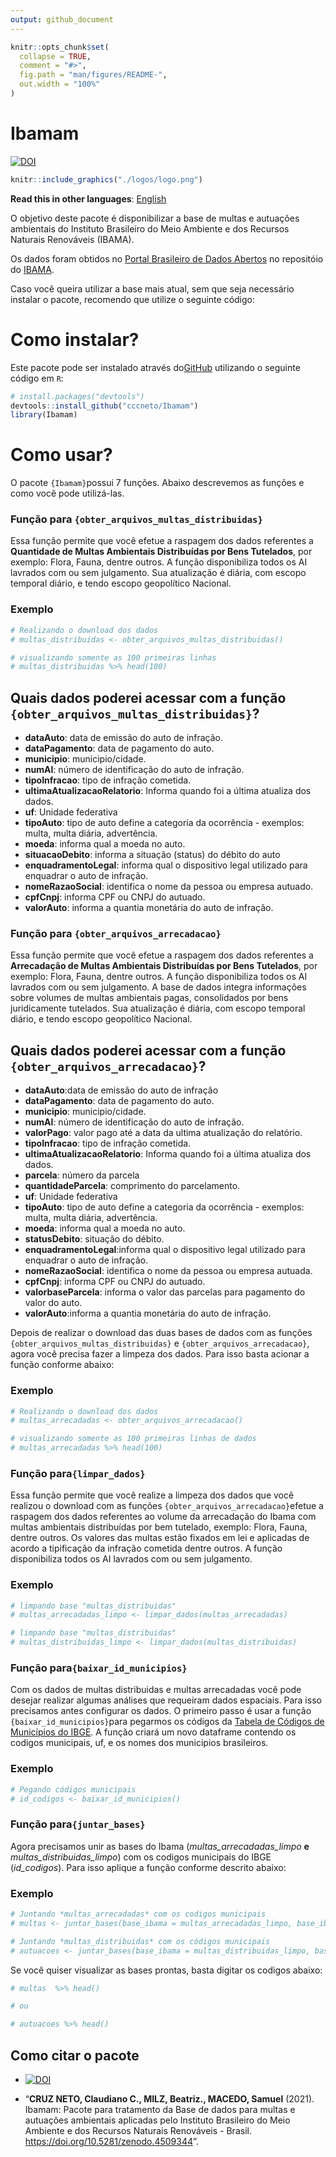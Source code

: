 ```yaml
---
output: github_document
---
```


<!-- README.md is generated from README.Rmd. Please edit that file -->

```r
knitr::opts_chunk$set(
  collapse = TRUE,
  comment = "#>",
  fig.path = "man/figures/README-",
  out.width = "100%"
)
```

# Ibamam

<!-- badges: start -->
[![DOI](https://zenodo.org/badge/DOI/10.5281/zenodo.4509344.svg)](https://doi.org/10.5281/zenodo.4509344)
<!-- badges: end -->

```r
knitr::include_graphics("./logos/logo.png")
```

**Read this in other languages**: [English](README.eng.md)
 
O objetivo deste pacote é disponibilizar a base de multas e autuações ambientais do Instituto Brasileiro do Meio Ambiente e dos Recursos Naturais Renováveis (IBAMA).

Os dados foram obtidos no [Portal Brasileiro de Dados Abertos](<https://dados.gov.br/>) no repositóio do  [IBAMA](<https://dados.gov.br/organization/instituto-brasileiro-do-meio-ambiente-e-dos-recursos-naturais-renovaveis-ibama>).

Caso você queira utilizar a base mais atual, sem que seja necessário instalar o pacote, recomendo que utilize o seguinte código:

# Como instalar? 

Este pacote pode ser instalado através do[GitHub](<https://github.com/>) utilizando o seguinte código em `R`:

``` r
# install.packages("devtools")
devtools::install_github("cccneto/Ibamam")
library(Ibamam)
```
# Como usar?

O pacote `{Ibamam}`possui 7 funções. Abaixo descrevemos as funções e como você pode utilizá-las.

### Função para `{obter_arquivos_multas_distribuidas}`

Essa função permite que você efetue a raspagem dos dados referentes a **Quantidade de Multas Ambientais Distribuídas por Bens Tutelados**, por exemplo: Flora, Fauna, dentre outros. A função disponibiliza todos os AI lavrados com ou sem julgamento. Sua atualização é diária, com escopo temporal diário, e tendo escopo geopolítico Nacional.

### Exemplo
```r
# Realizando o download dos dados
# multas_distribuidas <- obter_arquivos_multas_distribuidas()

# visualizando somente as 100 primeiras linhas
# multas_distribuidas %>% head(100)
```

## Quais dados poderei acessar com a função `{obter_arquivos_multas_distribuidas}`?

 * **dataAuto**: data de emissão do auto de infração. 
 * **dataPagamento**: data de pagamento do auto.
 * **municipio**: municipio/cidade.
 * **numAI**: número de identificação do auto de infração.
 * **tipoInfracao**: tipo de infração cometida.
 * **ultimaAtualizacaoRelatorio**: Informa quando foi a última atualiza dos dados. 
 * **uf**: Unidade federativa 
 * **tipoAuto**: tipo de auto define a categoria da ocorrência - exemplos:  multa, multa diária, advertência.
 * **moeda**: informa qual a moeda no auto.
 * **situacaoDebito**: informa a situação (status) do débito do auto
 * **enquadramentoLegal**: informa qual o dispositivo legal utilizado para enquadrar o auto de infração.
 * **nomeRazaoSocial**: identifica o nome da pessoa ou empresa autuado.
 * **cpfCnpj**: informa CPF ou CNPJ do autuado.
 * **valorAuto**: informa a quantia monetária do auto de infração.


### Função para `{obter_arquivos_arrecadacao}`

Essa função permite que você efetue a raspagem dos dados referentes a **Arrecadação de Multas Ambientais Distribuídas por Bens Tutelados**, por exemplo: Flora, Fauna, dentre outros. A função disponibiliza todos os AI lavrados com ou sem julgamento. A base de dados integra informações sobre volumes de multas ambientais pagas, consolidados por bens juridicamente tutelados. Sua atualização é diária, com escopo temporal diário, e tendo escopo geopolítico Nacional.

## Quais dados poderei acessar com a função `{obter_arquivos_arrecadacao}`?

* **dataAuto**:data de emissão do auto de infração
* **dataPagamento**: data de pagamento do auto.
* **municipio**: municipio/cidade.
* **numAI**: número de identificação do auto de infração.
* **valorPago**: valor pago até a data da ultima atualização do relatório.
* **tipoInfracao**: tipo de infração cometida.
* **ultimaAtualizacaoRelatorio**: Informa quando foi a última atualiza dos dados. 
* **parcela**: número da parcela
* **quantidadeParcela**: comprimento do parcelamento.
* **uf**: Unidade federativa 
* **tipoAuto**: tipo de auto define a categoria da ocorrência - exemplos:  multa, multa diária, advertência.
* **moeda**: informa qual a moeda no auto.
* **statusDebito**: situação do débito.
* **enquadramentoLegal**:informa qual o dispositivo legal utilizado para enquadrar o auto de infração.
* **nomeRazaoSocial**: identifica o nome da pessoa ou empresa autuada.
* **cpfCnpj**: informa CPF ou CNPJ do autuado.
* **valorbaseParcela**: informa o valor das parcelas para pagamento do valor do auto.
* **valorAuto**:informa a quantia monetária do auto de infração.


Depois de realizar o download das duas bases de dados com as funções `{obter_arquivos_multas_distribuidas}` e `{obter_arquivos_arrecadacao}`, agora você precisa fazer a limpeza dos dados. Para isso basta acionar a função conforme abaixo:

### Exemplo
```r
# Realizando o download dos dados
# multas_arrecadadas <- obter_arquivos_arrecadacao()

# visualizando somente as 100 primeiras linhas de dados
# multas_arrecadadas %>% head(100)
```

### Função para`{limpar_dados}`

Essa função permite que você realize a limpeza dos dados que você realizou o download com as funções `{obter_arquivos_arrecadacao}`efetue a raspagem dos dados referentes ao volume da arrecadação do Ibama com multas ambientais distribuídas por bem tutelado, exemplo: Flora, Fauna, dentre outros. Os valores das multas estão fixados em lei e aplicadas de acordo a tipificação da infração cometida dentre outros. A função disponibiliza todos os AI lavrados com ou sem julgamento.

### Exemplo
```r
# limpando base "multas_distribuidas"
# multas_arrecadadas_limpo <- limpar_dados(multas_arrecadadas)

# limpando base "multas_distribuidas"
# multas_distribuidas_limpo <- limpar_dados(multas_distribuidas)
```


### Função para`{baixar_id_municipios}`

Com os dados de multas distribuidas e multas arrecadadas você pode desejar realizar algumas análises que requeiram dados espaciais. Para isso precisamos antes configurar os dados. O primeiro passo é usar a função `{baixar_id_municipios}`para pegarmos os códigos da [Tabela de Códigos de Municípios do IBGE](<https://www.ibge.gov.br/explica/codigos-dos-municipios.php>). A função criará um novo dataframe contendo os codigos municipais, uf, e os nomes dos municipios brasileiros.

### Exemplo
```r
# Pegando códigos municipais
# id_codigos <- baixar_id_municipios()
```


### Função para`{juntar_bases}`

Agora precisamos unir as bases do Ibama (*multas_arrecadadas_limpo* **e** *multas_distribuidas_limpo*) com os codigos municipais do IBGE (*id_codigos*).
Para isso aplique a função conforme descrito abaixo:

### Exemplo
```r
# Juntando *multas_arrecadadas* com os codigos municipais
# multas <- juntar_bases(base_ibama = multas_arrecadadas_limpo, base_ibgecode = id_codigos)

# Juntando *multas_distribuidas* com os códigos municipais
# autuacoes <- juntar_bases(base_ibama = multas_distribuidas_limpo, base_ibgecode = id_codigos)
```

Se você quiser visualizar as bases prontas, basta digitar os codigos abaixo:

```r
# multas  %>% head()

# ou 

# autuacoes %>% head()
```
  

## Como citar o pacote

* [![DOI](<https://zenodo.org/badge/DOI/10.5281/zenodo.4509344.svg>)](<https://doi.org/10.5281/zenodo.4509344>)

* "**CRUZ NETO, Claudiano C., MILZ, Beatriz., MACEDO, Samuel** (2021). Ibamam: Pacote para tratamento da Base de dados para multas e autuações ambientais aplicadas pelo Instituto Brasileiro do Meio Ambiente e dos Recursos Naturais Renováveis - Brasil. <https://doi.org/10.5281/zenodo.4509344>".
